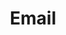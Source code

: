 ---
title: "Email"
description: "Description of your new file."
icon: "envelope"
sidebarTitle: "Emaik"
---